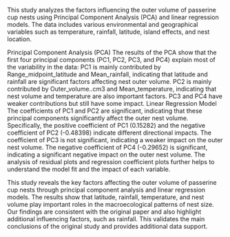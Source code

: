 This study analyzes the factors influencing the outer volume of passerine cup nests using Principal Component Analysis (PCA) and linear regression models. The data includes various environmental and geographical variables such as temperature, rainfall, latitude, island effects, and nest location.

Principal Component Analysis (PCA)
The results of the PCA show that the first four principal components (PC1, PC2, PC3, and PC4) explain most of the variability in the data:
PC1 is mainly contributed by Range_midpoint_latitude and Mean_rainfall, indicating that latitude and rainfall are significant factors affecting nest outer volume.
PC2 is mainly contributed by Outer_volume..cm3 and Mean_temperature, indicating that nest volume and temperature are also important factors.
PC3 and PC4 have weaker contributions but still have some impact.
Linear Regression Model
The coefficients of PC1 and PC2 are significant, indicating that these principal components significantly affect the outer nest volume. Specifically, the positive coefficient of PC1 (0.15282) and the negative coefficient of PC2 (-0.48398) indicate different directional impacts.
The coefficient of PC3 is not significant, indicating a weaker impact on the outer nest volume.
The negative coefficient of PC4 (-0.29652) is significant, indicating a significant negative impact on the outer nest volume.
The analysis of residual plots and regression coefficient plots further helps to understand the model fit and the impact of each variable.

This study reveals the key factors affecting the outer volume of passerine cup nests through principal component analysis and linear regression models. The results show that latitude, rainfall, temperature, and nest volume play important roles in the macroecological patterns of nest size. Our findings are consistent with the original paper and also highlight additional influencing factors, such as rainfall. This validates the main conclusions of the original study and provides additional data support.

